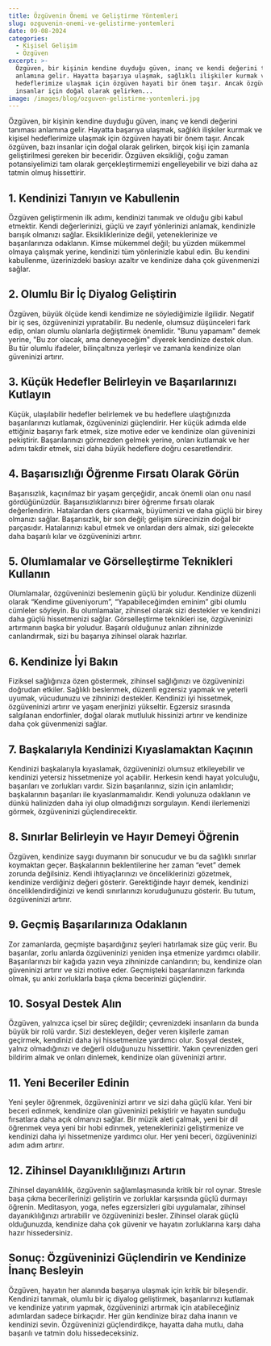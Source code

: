 ```yaml
---
title: Özgüvenin Önemi ve Geliştirme Yöntemleri
slug: ozguvenin-onemi-ve-gelistirme-yontemleri
date: 09-08-2024
categories:
  - Kişisel Gelişim
  - Özgüven
excerpt: >-
  Özgüven, bir kişinin kendine duyduğu güven, inanç ve kendi değerini tanıması
  anlamına gelir. Hayatta başarıya ulaşmak, sağlıklı ilişkiler kurmak ve kişisel
  hedeflerimize ulaşmak için özgüven hayati bir önem taşır. Ancak özgüven, bazı
  insanlar için doğal olarak gelirken...
image: /images/blog/ozguven-gelistirme-yontemleri.jpg
---
```


Özgüven, bir kişinin kendine duyduğu güven, inanç ve kendi değerini tanıması anlamına gelir. Hayatta başarıya ulaşmak, sağlıklı ilişkiler kurmak ve kişisel hedeflerimize ulaşmak için özgüven hayati bir önem taşır. Ancak özgüven, bazı insanlar için doğal olarak gelirken, birçok kişi için zamanla geliştirilmesi gereken bir beceridir. Özgüven eksikliği, çoğu zaman potansiyelimizi tam olarak gerçekleştirmemizi engelleyebilir ve bizi daha az tatmin olmuş hissettirir.

## 1. Kendinizi Tanıyın ve Kabullenin

Özgüven geliştirmenin ilk adımı, kendinizi tanımak ve olduğu gibi kabul etmektir. Kendi değerlerinizi, güçlü ve zayıf yönlerinizi anlamak, kendinizle barışık olmanızı sağlar. Eksikliklerinize değil, yeteneklerinize ve başarılarınıza odaklanın. Kimse mükemmel değil; bu yüzden mükemmel olmaya çalışmak yerine, kendinizi tüm yönlerinizle kabul edin. Bu kendini kabullenme, üzerinizdeki baskıyı azaltır ve kendinize daha çok güvenmenizi sağlar.

## 2. Olumlu Bir İç Diyalog Geliştirin

Özgüven, büyük ölçüde kendi kendimize ne söylediğimizle ilgilidir. Negatif bir iç ses, özgüveninizi yıpratabilir. Bu nedenle, olumsuz düşünceleri fark edip, onları olumlu olanlarla değiştirmek önemlidir. "Bunu yapamam" demek yerine, "Bu zor olacak, ama deneyeceğim" diyerek kendinize destek olun. Bu tür olumlu ifadeler, bilinçaltınıza yerleşir ve zamanla kendinize olan güveninizi artırır.

## 3. Küçük Hedefler Belirleyin ve Başarılarınızı Kutlayın

Küçük, ulaşılabilir hedefler belirlemek ve bu hedeflere ulaştığınızda başarılarınızı kutlamak, özgüveninizi güçlendirir. Her küçük adımda elde ettiğiniz başarıyı fark etmek, size motive eder ve kendinize olan güveninizi pekiştirir. Başarılarınızı görmezden gelmek yerine, onları kutlamak ve her adımı takdir etmek, sizi daha büyük hedeflere doğru cesaretlendirir.

## 4. Başarısızlığı Öğrenme Fırsatı Olarak Görün

Başarısızlık, kaçınılmaz bir yaşam gerçeğidir, ancak önemli olan onu nasıl gördüğünüzdür. Başarısızlıklarınızı birer öğrenme fırsatı olarak değerlendirin. Hatalardan ders çıkarmak, büyümenizi ve daha güçlü bir birey olmanızı sağlar. Başarısızlık, bir son değil; gelişim sürecinizin doğal bir parçasıdır. Hatalarınızı kabul etmek ve onlardan ders almak, sizi gelecekte daha başarılı kılar ve özgüveninizi artırır.

## 5. Olumlamalar ve Görselleştirme Teknikleri Kullanın

Olumlamalar, özgüveninizi beslemenin güçlü bir yoludur. Kendinize düzenli olarak “Kendime güveniyorum”, “Yapabileceğimden eminim” gibi olumlu cümleler söyleyin. Bu olumlamalar, zihinsel olarak sizi destekler ve kendinizi daha güçlü hissetmenizi sağlar. Görselleştirme teknikleri ise, özgüveninizi artırmanın başka bir yoludur. Başarılı olduğunuz anları zihninizde canlandırmak, sizi bu başarıya zihinsel olarak hazırlar.

## 6. Kendinize İyi Bakın

Fiziksel sağlığınıza özen göstermek, zihinsel sağlığınızı ve özgüveninizi doğrudan etkiler. Sağlıklı beslenmek, düzenli egzersiz yapmak ve yeterli uyumak, vücudunuzu ve zihninizi destekler. Kendinizi iyi hissetmek, özgüveninizi artırır ve yaşam enerjinizi yükseltir. Egzersiz sırasında salgılanan endorfinler, doğal olarak mutluluk hissinizi artırır ve kendinize daha çok güvenmenizi sağlar.

## 7. Başkalarıyla Kendinizi Kıyaslamaktan Kaçının

Kendinizi başkalarıyla kıyaslamak, özgüveninizi olumsuz etkileyebilir ve kendinizi yetersiz hissetmenize yol açabilir. Herkesin kendi hayat yolculuğu, başarıları ve zorlukları vardır. Sizin başarılarınız, sizin için anlamlıdır; başkalarının başarıları ile kıyaslanmamalıdır. Kendi yolunuza odaklanın ve dünkü halinizden daha iyi olup olmadığınızı sorgulayın. Kendi ilerlemenizi görmek, özgüveninizi güçlendirecektir.

## 8. Sınırlar Belirleyin ve Hayır Demeyi Öğrenin

Özgüven, kendinize saygı duymanın bir sonucudur ve bu da sağlıklı sınırlar koymaktan geçer. Başkalarının beklentilerine her zaman “evet” demek zorunda değilsiniz. Kendi ihtiyaçlarınızı ve önceliklerinizi gözetmek, kendinize verdiğiniz değeri gösterir. Gerektiğinde hayır demek, kendinizi önceliklendirdiğinizi ve kendi sınırlarınızı koruduğunuzu gösterir. Bu tutum, özgüveninizi artırır.

## 9. Geçmiş Başarılarınıza Odaklanın

Zor zamanlarda, geçmişte başardığınız şeyleri hatırlamak size güç verir. Bu başarılar, zorlu anlarda özgüveninizi yeniden inşa etmenize yardımcı olabilir. Başarılarınızı bir kağıda yazın veya zihninizde canlandırın; bu, kendinize olan güveninizi artırır ve sizi motive eder. Geçmişteki başarılarınızın farkında olmak, şu anki zorluklarla başa çıkma becerinizi güçlendirir.

## 10. Sosyal Destek Alın

Özgüven, yalnızca içsel bir süreç değildir; çevrenizdeki insanların da bunda büyük bir rolü vardır. Sizi destekleyen, değer veren kişilerle zaman geçirmek, kendinizi daha iyi hissetmenize yardımcı olur. Sosyal destek, yalnız olmadığınızı ve değerli olduğunuzu hissettirir. Yakın çevrenizden geri bildirim almak ve onları dinlemek, kendinize olan güveninizi artırır.

## 11. Yeni Beceriler Edinin

Yeni şeyler öğrenmek, özgüveninizi artırır ve sizi daha güçlü kılar. Yeni bir beceri edinmek, kendinize olan güveninizi pekiştirir ve hayatın sunduğu fırsatlara daha açık olmanızı sağlar. Bir müzik aleti çalmak, yeni bir dil öğrenmek veya yeni bir hobi edinmek, yeteneklerinizi geliştirmenize ve kendinizi daha iyi hissetmenize yardımcı olur. Her yeni beceri, özgüveninizi adım adım artırır.

## 12. Zihinsel Dayanıklılığınızı Artırın

Zihinsel dayanıklılık, özgüvenin sağlamlaşmasında kritik bir rol oynar. Stresle başa çıkma becerilerinizi geliştirin ve zorluklar karşısında güçlü durmayı öğrenin. Meditasyon, yoga, nefes egzersizleri gibi uygulamalar, zihinsel dayanıklılığınızı artırabilir ve özgüveninizi besler. Zihinsel olarak güçlü olduğunuzda, kendinize daha çok güvenir ve hayatın zorluklarına karşı daha hazır hissedersiniz.

## Sonuç: Özgüveninizi Güçlendirin ve Kendinize İnanç Besleyin

Özgüven, hayatın her alanında başarıya ulaşmak için kritik bir bileşendir. Kendinizi tanımak, olumlu bir iç diyalog geliştirmek, başarılarınızı kutlamak ve kendinize yatırım yapmak, özgüveninizi artırmak için atabileceğiniz adımlardan sadece birkaçıdır. Her gün kendinize biraz daha inanın ve kendinizi sevin. Özgüveninizi güçlendirdikçe, hayatta daha mutlu, daha başarılı ve tatmin dolu hissedeceksiniz.
